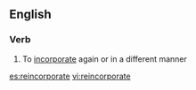 ==English==

===Verb===
{{en-verb|reincorporat|ing}}

# To [[incorporate]] again or in a different manner

[[es:reincorporate]]
[[vi:reincorporate]]